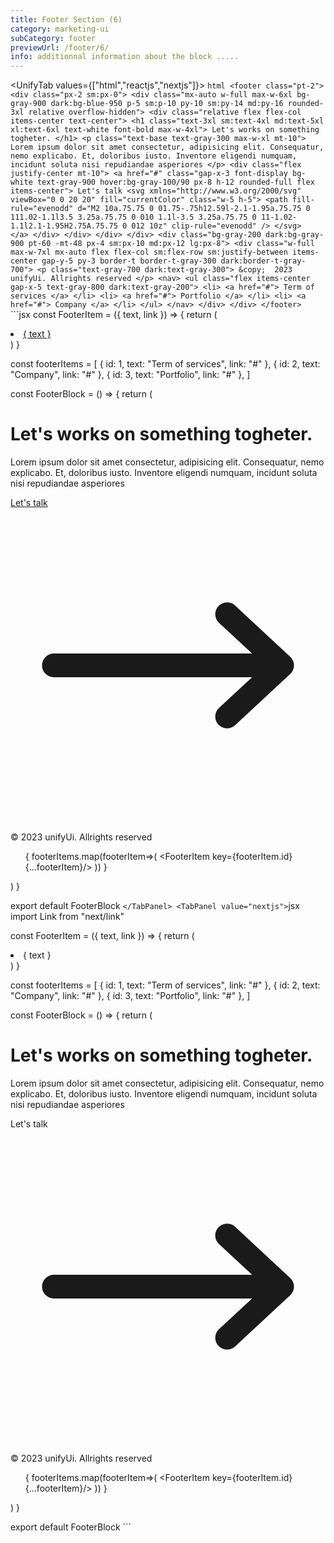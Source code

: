 ```yaml
---
title: Footer Section (6)
category: marketing-ui
subCategory: footer
previewUrl: /footer/6/
info: additionnal information about the block .....
---
```

<UnifyTab values={["html","reactjs","nextjs"]}>
    <TabPanel value="html">
    ```html
        <footer class="pt-2">
        <div class="px-2 sm:px-0">
            <div class="mx-auto w-full max-w-6xl bg-gray-900 dark:bg-blue-950 p-5 sm:p-10 py-10 sm:py-14 md:py-16 rounded-3xl relative overflow-hidden">
                <div class="relative flex flex-col items-center text-center">
                    <h1 class="text-3xl sm:text-4xl md:text-5xl xl:text-6xl text-white font-bold max-w-4xl"> Let's works on something togheter. </h1>
                    <p class="text-base text-gray-300 max-w-xl mt-10"> Lorem ipsum dolor sit amet consectetur, adipisicing elit. Consequatur, nemo explicabo. Et, doloribus iusto. Inventore eligendi numquam, incidunt soluta nisi repudiandae asperiores </p>
                    <div class="flex justify-center mt-10">
                        <a href="#" class="gap-x-3 font-display bg-white text-gray-900 hover:bg-gray-100/90 px-8 h-12 rounded-full flex items-center">
                            Let's talk
                            <svg xmlns="http://www.w3.org/2000/svg" viewBox="0 0 20 20" fill="currentColor" class="w-5 h-5">
                                <path fill-rule="evenodd" d="M2 10a.75.75 0 01.75-.75h12.59l-2.1-1.95a.75.75 0 111.02-1.1l3.5 3.25a.75.75 0 010 1.1l-3.5 3.25a.75.75 0 11-1.02-1.1l2.1-1.95H2.75A.75.75 0 012 10z" clip-rule="evenodd" />
                            </svg>                                                                    
                        </a>
                    </div>
                </div>
            </div>
        </div>
        <div class="bg-gray-200 dark:bg-gray-900 pt-60 -mt-48 px-4 sm:px-10 md:px-12 lg:px-8">
            <div class="w-full max-w-7xl mx-auto flex flex-col sm:flex-row sm:justify-between items-center gap-y-5 py-3 border-t border-t-gray-300 dark:border-t-gray-700">
                <p class="text-gray-700 dark:text-gray-300">
                    &copy;  2023 unifyUi. Allrights reserved
                </p>
                <nav>
                    <ul class="flex items-center gap-x-5 text-gray-800 dark:text-gray-200">
                        <li>
                            <a href="#">
                                Term of services
                            </a>
                        </li>
                        <li>
                            <a href="#">
                                Portfolio
                            </a>
                        </li>
                        <li>
                            <a href="#">
                                Company
                            </a>
                        </li>
                    </ul>
                </nav>
            </div>
        </div>
    </footer>
    ```
    </TabPanel>
    <TabPanel value="reactjs">
    ```jsx
    const FooterItem = ({ text, link }) => {
    return (
        <li>
            <a href={link}>
                { text }
            </a>
        </li>
    )
}

const footerItems = [
    {
        id: 1,
        text: "Term of services",
        link: "#"
    },
    {
        id: 2,
        text: "Company",
        link: "#"
    },
    {
        id: 3,
        text: "Portfolio",
        link: "#"
    },
]


const FooterBlock = () => {
    return (
        <footer className="pt-2">
            <div className="px-2 sm:px-0">
                <div className="mx-auto w-full max-w-6xl bg-gray-900 dark:bg-blue-950 p-5 sm:p-10 py-10 sm:py-14 md:py-16 rounded-3xl relative overflow-hidden">
                    <div className="relative flex flex-col items-center text-center">
                        <h1 className="text-3xl sm:text-4xl md:text-5xl xl:text-6xl text-white font-bold max-w-4xl"> Let's works on something togheter. </h1>
                        <p className="text-base text-gray-300 max-w-xl mt-10"> Lorem ipsum dolor sit amet consectetur, adipisicing elit. Consequatur, nemo explicabo. Et, doloribus iusto. Inventore eligendi numquam, incidunt soluta nisi repudiandae asperiores </p>
                        <div className="flex justify-center mt-10">
                            <a href="#" className="gap-x-3 font-display bg-white text-gray-900 hover:bg-gray-100/90 px-8 h-12 rounded-full flex items-center">
                                Let's talk
                                <svg xmlns="http://www.w3.org/2000/svg" viewBox="0 0 20 20" fill="currentColor" className="w-5 h-5">
                                    <path fillRule="evenodd" d="M2 10a.75.75 0 01.75-.75h12.59l-2.1-1.95a.75.75 0 111.02-1.1l3.5 3.25a.75.75 0 010 1.1l-3.5 3.25a.75.75 0 11-1.02-1.1l2.1-1.95H2.75A.75.75 0 012 10z" clipRule="evenodd" />
                                </svg>
                            </a>
                        </div>
                    </div>
                </div>
            </div>
            <div className="bg-gray-200 dark:bg-gray-900 pt-60 -mt-48 px-4 sm:px-10 md:px-12 lg:px-8">
                <div className="w-full max-w-7xl mx-auto flex flex-col sm:flex-row sm:justify-between items-center gap-y-5 py-3 border-t border-t-gray-300 dark:border-t-gray-700">
                    <p className="text-gray-700 dark:text-gray-300">
                        ©  2023 unifyUi. Allrights reserved
                    </p>
                    <nav>
                        <ul className="flex items-center gap-x-5 text-gray-800 dark:text-gray-200">
                            {
                                footerItems.map(footerItem=>(
                                    <FooterItem key={footerItem.id} {...footerItem}/>
                                ))
                            }
                        </ul>
                    </nav>
                </div>
            </div>
        </footer>
    )
}

export default FooterBlock
    ```
    </TabPanel>
    <TabPanel value="nextjs">
    ```jsx
    import Link from "next/link"

const FooterItem = ({ text, link }) => {
    return (
        <li>
            <Link href={link}>
                { text }
            </Link>
        </li>
    )
}

const footerItems = [
    {
        id: 1,
        text: "Term of services",
        link: "#"
    },
    {
        id: 2,
        text: "Company",
        link: "#"
    },
    {
        id: 3,
        text: "Portfolio",
        link: "#"
    },
]


const FooterBlock = () => {
    return (
        <footer className="pt-2">
            <div className="px-2 sm:px-0">
                <div className="mx-auto w-full max-w-6xl bg-gray-900 dark:bg-blue-950 p-5 sm:p-10 py-10 sm:py-14 md:py-16 rounded-3xl relative overflow-hidden">
                    <div className="relative flex flex-col items-center text-center">
                        <h1 className="text-3xl sm:text-4xl md:text-5xl xl:text-6xl text-white font-bold max-w-4xl"> Let's works on something togheter. </h1>
                        <p className="text-base text-gray-300 max-w-xl mt-10"> Lorem ipsum dolor sit amet consectetur, adipisicing elit. Consequatur, nemo explicabo. Et, doloribus iusto. Inventore eligendi numquam, incidunt soluta nisi repudiandae asperiores </p>
                        <div className="flex justify-center mt-10">
                            <Link href="#" className="gap-x-3 font-display bg-white text-gray-900 hover:bg-gray-100/90 px-8 h-12 rounded-full flex items-center">
                                Let's talk
                                <svg xmlns="http://www.w3.org/2000/svg" viewBox="0 0 20 20" fill="currentColor" className="w-5 h-5">
                                    <path fillRule="evenodd" d="M2 10a.75.75 0 01.75-.75h12.59l-2.1-1.95a.75.75 0 111.02-1.1l3.5 3.25a.75.75 0 010 1.1l-3.5 3.25a.75.75 0 11-1.02-1.1l2.1-1.95H2.75A.75.75 0 012 10z" clipRule="evenodd" />
                                </svg>
                            </Link>
                        </div>
                    </div>
                </div>
            </div>
            <div className="bg-gray-200 dark:bg-gray-900 pt-60 -mt-48 px-4 sm:px-10 md:px-12 lg:px-8">
                <div className="w-full max-w-7xl mx-auto flex flex-col sm:flex-row sm:justify-between items-center gap-y-5 py-3 border-t border-t-gray-300 dark:border-t-gray-700">
                    <p className="text-gray-700 dark:text-gray-300">
                        ©  2023 unifyUi. Allrights reserved
                    </p>
                    <nav>
                        <ul className="flex items-center gap-x-5 text-gray-800 dark:text-gray-200">
                            {
                                footerItems.map(footerItem=>(
                                    <FooterItem key={footerItem.id} {...footerItem}/>
                                ))
                            }
                        </ul>
                    </nav>
                </div>
            </div>
        </footer>
    )
}

export default FooterBlock
    ```
    </TabPanel>
</UnifyTab>

